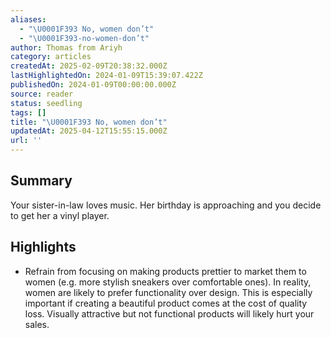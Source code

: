 ```yaml
---
aliases:
  - "\U0001F393 No, women don’t"
  - "\U0001F393-no-women-don’t"
author: Thomas from Ariyh
category: articles
createdAt: 2025-02-09T20:38:32.000Z
lastHighlightedOn: 2024-01-09T15:39:07.422Z
publishedOn: 2024-01-09T00:00:00.000Z
source: reader
status: seedling
tags: []
title: "\U0001F393 No, women don’t"
updatedAt: 2025-04-12T15:55:15.000Z
url: ''
---
```

## Summary

Your sister-in-law loves music. Her birthday is approaching and you decide to get her a vinyl player.

## Highlights

- Refrain from focusing on making products prettier to market them to women (e.g. more stylish sneakers over comfortable ones). In reality, women are likely to prefer functionality over design.
  This is especially important if creating a beautiful product comes at the cost of quality loss. Visually attractive but not functional products will likely hurt your sales.
